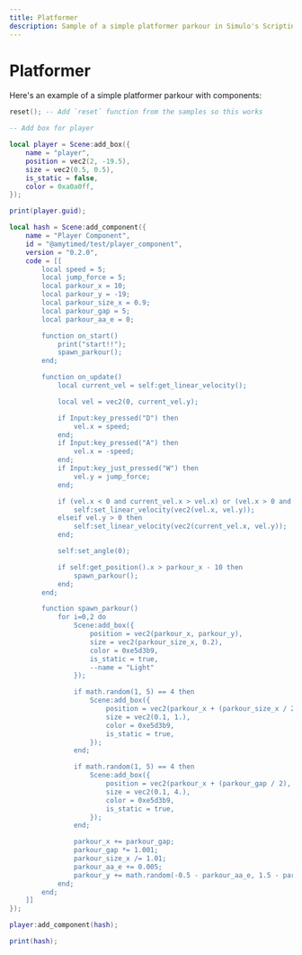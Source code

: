 ```yaml
---
title: Platformer
description: Sample of a simple platformer parkour in Simulo's Scripting API
---
```


# Platformer

Here's an example of a simple platformer parkour with components:

```lua
reset(); -- Add `reset` function from the samples so this works

-- Add box for player

local player = Scene:add_box({
    name = "player",
    position = vec2(2, -19.5),
    size = vec2(0.5, 0.5),
    is_static = false,
    color = 0xa0a0ff,
});

print(player.guid);

local hash = Scene:add_component({
    name = "Player Component",
    id = "@amytimed/test/player_component",
    version = "0.2.0",
    code = [[
        local speed = 5;
        local jump_force = 5;
        local parkour_x = 10;
        local parkour_y = -19;
        local parkour_size_x = 0.9;
        local parkour_gap = 5;
        local parkour_aa_e = 0;

        function on_start()
            print("start!!");
            spawn_parkour();
        end;

        function on_update()
            local current_vel = self:get_linear_velocity();

            local vel = vec2(0, current_vel.y);

            if Input:key_pressed("D") then
                vel.x = speed;
            end;
            if Input:key_pressed("A") then
                vel.x = -speed;
            end;
            if Input:key_just_pressed("W") then
                vel.y = jump_force;
            end;

            if (vel.x < 0 and current_vel.x > vel.x) or (vel.x > 0 and current_vel.x < vel.x) then
                self:set_linear_velocity(vec2(vel.x, vel.y));
            elseif vel.y > 0 then
                self:set_linear_velocity(vec2(current_vel.x, vel.y));
            end;

            self:set_angle(0);

            if self:get_position().x > parkour_x - 10 then
                spawn_parkour();
            end;
        end;

        function spawn_parkour()
            for i=0,2 do
                Scene:add_box({
                    position = vec2(parkour_x, parkour_y),
                    size = vec2(parkour_size_x, 0.2),
                    color = 0xe5d3b9,
                    is_static = true,
                    --name = "Light"
                });

                if math.random(1, 5) == 4 then
                    Scene:add_box({
                        position = vec2(parkour_x + (parkour_size_x / 2), parkour_y + 1),
                        size = vec2(0.1, 1.),
                        color = 0xe5d3b9,
                        is_static = true,
                    });
                end;

                if math.random(1, 5) == 4 then
                    Scene:add_box({
                        position = vec2(parkour_x + (parkour_gap / 2), parkour_y + 6 + parkour_aa_e),
                        size = vec2(0.1, 4.),
                        color = 0xe5d3b9,
                        is_static = true,
                    });
                end;

                parkour_x += parkour_gap;
                parkour_gap *= 1.001;
                parkour_size_x /= 1.01;
                parkour_aa_e += 0.005;
                parkour_y += math.random(-0.5 - parkour_aa_e, 1.5 - parkour_aa_e);
            end;
        end;
    ]]
});

player:add_component(hash);

print(hash);
```